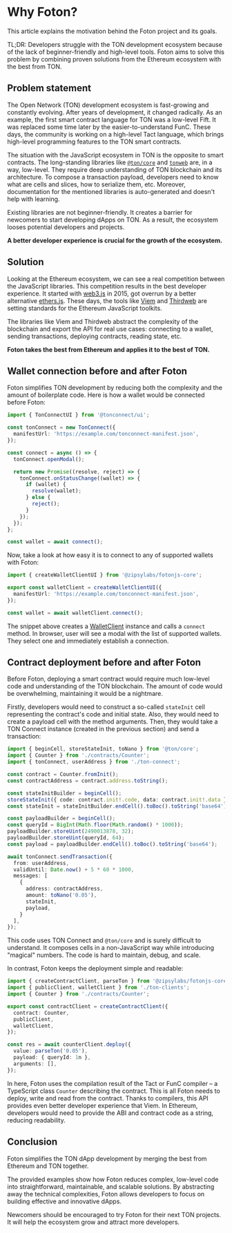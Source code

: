 # Why Foton?

This article explains the motivation behind the Foton project and its goals.

TL;DR: Developers struggle with the TON development ecosystem because of the lack of beginner-friendly and high-level tools. Foton aims to solve this problem by combining proven solutions from the Ethereum ecosystem with the best from TON.

## Problem statement

The Open Network (TON) development ecosystem is fast-growing and constantly evolving. After years of development, it changed radically.
As an example, the first smart contract language for TON was a low-level Fift. It was replaced some time later by the easier-to-understand FunC.
These days, the community is working on a high-level Tact language, which brings high-level programming features to the TON smart contracts.

The situation with the JavaScript ecosystem in TON is the opposite to smart contracts. The long-standing libraries like [`@ton/core`](https://github.com/ton-org/ton) and [`tonweb`](https://github.com/toncenter/tonweb) are,
in a way, low-level. They require deep understanding of TON blockchain and its architecture. To compose a transaction payload,
developers need to know what are cells and slices, how to serialize them, etc. Moreover, documentation for the mentioned libraries is auto-generated and doesn't help with learning.

Existing libraries are not beginner-friendly. It creates a barrier for newcomers to start developing dApps on TON. As a result, the ecosystem looses potential developers and projects.

**A better developer experience is crucial for the growth of the ecosystem.**

## Solution

Looking at the Ethereum ecosystem, we can see a real competition between the JavaScript libraries.
This competition results in the best developer experience. It started with [web3.js](https://web3js.org/) in 2015, got overrun by a better alternative [ethers.js](https://docs.ethers.org/v5/).
These days, the tools like [Viem](https://viem.sh/) and [Thirdweb](https://thirdweb.com/)
are setting standards for the Ethereum JavaScript toolkits.

The libraries like Viem and Thirdweb abstract the complexity of the blockchain and export the API for real use cases: connecting to a wallet, sending transactions, deploying contracts, reading state, etc.

**Foton takes the best from Ethereum and applies it to the best of TON.**

## Wallet connection before and after Foton

Foton simplifies TON development by reducing both the complexity and the amount of boilerplate code. Here is how a wallet would be connected before Foton:

```ts
import { TonConnectUI } from '@tonconnect/ui';

const tonConnect = new TonConnect({
  manifestUrl: 'https://example.com/tonconnect-manifest.json',
});

const connect = async () => {
  tonConnect.openModal();

  return new Promise((resolve, reject) => {
    tonConnect.onStatusChange((wallet) => {
      if (wallet) {
        resolve(wallet);
      } else {
        reject();
      }
    });
  });
};

const wallet = await connect();
```

Now, take a look at how easy it is to connect to any of supported wallets with Foton:

```ts
import { createWalletClientUI } from '@zipsylabs/fotonjs-core';

export const walletClient = createWalletClientUI({
  manifestUrl: 'https://example.com/tonconnect-manifest.json',
});

const wallet = await walletClient.connect();
```

The snippet above creates a [WalletClient](/docs/wallet-client) instance and calls a `connect` method. In browser, user will see a modal with the list of supported wallets. They select one and immediately establish a connection.

## Contract deployment before and after Foton

Before Foton, deploying a smart contract would require much low-level code and understanding of the TON blockchain. The amount of code would be overwhelming, maintaining it would be a nightmare.

Firstly, developers would need to construct a so-called `stateInit` cell representing the contract's code and initial state. Also, they would need to create a payload cell with the method arguments. Then, they would take a TON Connect instance (created in the previous section) and send a transaction:

```ts
import { beginCell, storeStateInit, toNano } from '@ton/core';
import { Counter } from './contracts/Counter';
import { tonConnect, userAddress } from './ton-connect';

const contract = Counter.fromInit();
const contractAddress = contract.address.toString();

const stateInitBuilder = beginCell();
storeStateInit({ code: contract.init!.code, data: contract.init!.data })(stateInitBuilder);
const stateInit = stateInitBuilder.endCell().toBoc().toString('base64');

const payloadBuilder = beginCell();
const queryId = BigInt(Math.floor(Math.random() * 1000));
payloadBuilder.storeUint(2490013878, 32);
payloadBuilder.storeUint(queryId, 64);
const payload = payloadBuilder.endCell().toBoc().toString('base64');

await tonConnect.sendTransaction({
  from: userAddress,
  validUntil: Date.now() + 5 * 60 * 1000,
  messages: [
    {
      address: contractAddress,
      amount: toNano('0.05'),
      stateInit,
      payload,
    }
  ],
});
```

This code uses TON Connect and `@ton/core` and is surely difficult to understand. It composes cells in a non-JavaScript way while introducing "magical" numbers. The code is hard to maintain, debug, and scale.

In contrast, Foton keeps the deployment simple and readable:

```ts
import { createContractClient, parseTon } from '@zipsylabs/fotonjs-core';
import { publicClient, walletClient } from './ton-clients';
import { Counter } from './contracts/Counter';

export const contractClient = createContractClient({
  contract: Counter,
  publicClient,
  walletClient,
});

const res = await counterClient.deploy({
  value: parseTon('0.05'),
  payload: { queryId: 1n },
  arguments: [],
});
```

In here, Foton uses the compilation result of the Tact or FunC compiler – a TypeScript class `Counter` describing the contract. This is all Foton needs to deploy, write and read from the contract. Thanks to compilers, this API provides even better developer experience that Viem. In Ethereum, developers would need to provide the ABI and contract code as a string, reducing readability.

## Conclusion

Foton simplifies the TON dApp development by merging the best from Ethereum and TON together.

The provided examples show how Foton reduces complex, low-level code into straightforward, maintainable, and scalable solutions. By abstracting away the technical complexities, Foton allows developers to focus on building effective and innovative dApps.

Newcomers should be encouraged  to try Foton for their next TON projects. It will help the ecosystem grow and attract more developers.

